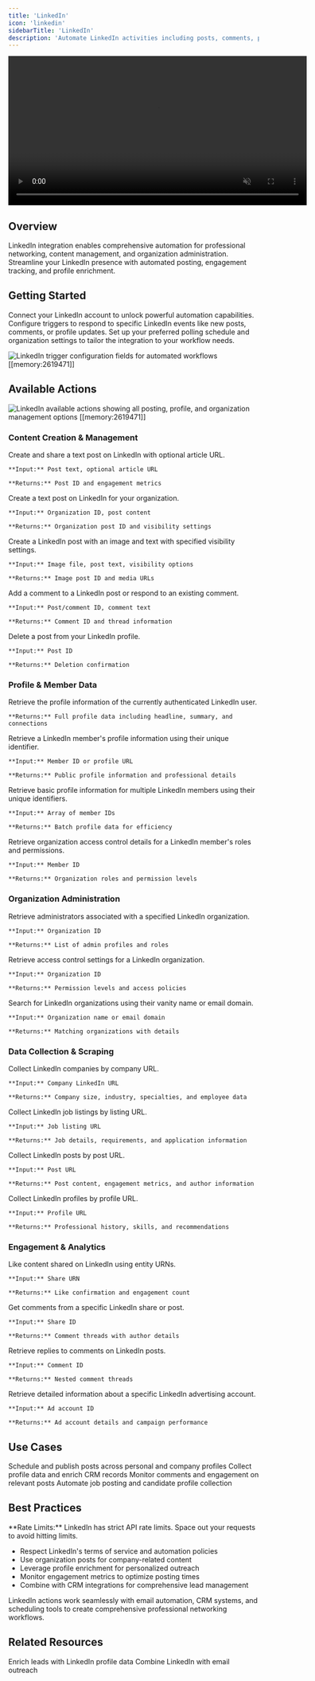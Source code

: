 ```yaml
---
title: 'LinkedIn'
icon: 'linkedin'
sidebarTitle: 'LinkedIn'
description: 'Automate LinkedIn activities including posts, comments, profile management, and organization administration'
---
```


<div style={{ display: 'flex', justifyContent: 'center', margin: '2rem 0' }}>
  <div className="video-card">
    <video
      src="/lindy-brand-assets/linkedin_0.mp4"
      width="600"
      autoPlay
      muted
      loop
      playsInline
      style={{ display: 'block', width: '100%', borderRadius: '16px' }}
    />
  </div>
</div>

## Overview

LinkedIn integration enables comprehensive automation for professional networking, content management, and organization administration. Streamline your LinkedIn presence with automated posting, engagement tracking, and profile enrichment.

## Getting Started

Connect your LinkedIn account to unlock powerful automation capabilities. Configure triggers to respond to specific LinkedIn events like new posts, comments, or profile updates. Set up your preferred polling schedule and organization settings to tailor the integration to your workflow needs.

<Frame>
  <img src="/lindy-brand-assets/linkedin-trigger-fields.png" alt="LinkedIn trigger configuration fields for automated workflows [[memory:2619471]]" />
</Frame>

## Available Actions

<Frame>
  <img src="/lindy-brand-assets/linkedin-actions.png" alt="LinkedIn available actions showing all posting, profile, and organization management options [[memory:2619471]]" />
</Frame>

### Content Creation & Management

<AccordionGroup>
  <Accordion title="Create A Simple Post">
    Create and share a text post on LinkedIn with optional article URL.
    
    **Input:** Post text, optional article URL
    
    **Returns:** Post ID and engagement metrics
  </Accordion>
  
  <Accordion title="Create an Organization Post">
    Create a text post on LinkedIn for your organization.
    
    **Input:** Organization ID, post content
    
    **Returns:** Organization post ID and visibility settings
  </Accordion>
  
  <Accordion title="Create Image Post">
    Create a LinkedIn post with an image and text with specified visibility settings.
    
    **Input:** Image file, post text, visibility options
    
    **Returns:** Image post ID and media URLs
  </Accordion>
  
  <Accordion title="Create Comment">
    Add a comment to a LinkedIn post or respond to an existing comment.
    
    **Input:** Post/comment ID, comment text
    
    **Returns:** Comment ID and thread information
  </Accordion>
  
  <Accordion title="Delete Post">
    Delete a post from your LinkedIn profile.
    
    **Input:** Post ID
    
    **Returns:** Deletion confirmation
  </Accordion>
</AccordionGroup>

### Profile & Member Data

<AccordionGroup>
  <Accordion title="Get Current Member Profile">
    Retrieve the profile information of the currently authenticated LinkedIn user.
    
    **Returns:** Full profile data including headline, summary, and connections
  </Accordion>
  
  <Accordion title="Get Member Profile">
    Retrieve a LinkedIn member's profile information using their unique identifier.
    
    **Input:** Member ID or profile URL
    
    **Returns:** Public profile information and professional details
  </Accordion>
  
  <Accordion title="Get Multiple Member Profiles">
    Retrieve basic profile information for multiple LinkedIn members using their unique identifiers.
    
    **Input:** Array of member IDs
    
    **Returns:** Batch profile data for efficiency
  </Accordion>
  
  <Accordion title="Get Member's Organization Access Control Information">
    Retrieve organization access control details for a LinkedIn member's roles and permissions.
    
    **Input:** Member ID
    
    **Returns:** Organization roles and permission levels
  </Accordion>
</AccordionGroup>

### Organization Administration

<AccordionGroup>
  <Accordion title="Get Organization Administrators">
    Retrieve administrators associated with a specified LinkedIn organization.
    
    **Input:** Organization ID
    
    **Returns:** List of admin profiles and roles
  </Accordion>
  
  <Accordion title="Gets Organization Access Control">
    Retrieve access control settings for a LinkedIn organization.
    
    **Input:** Organization ID
    
    **Returns:** Permission levels and access policies
  </Accordion>
  
  <Accordion title="Search Organization">
    Search for LinkedIn organizations using their vanity name or email domain.
    
    **Input:** Organization name or email domain
    
    **Returns:** Matching organizations with details
  </Accordion>
</AccordionGroup>

### Data Collection & Scraping

<AccordionGroup>
  <Accordion title="LinkedIn companies by URL">
    Collect LinkedIn companies by company URL.
    
    **Input:** Company LinkedIn URL
    
    **Returns:** Company size, industry, specialties, and employee data
  </Accordion>
  
  <Accordion title="LinkedIn job listings by URL">
    Collect LinkedIn job listings by listing URL.
    
    **Input:** Job listing URL
    
    **Returns:** Job details, requirements, and application information
  </Accordion>
  
  <Accordion title="LinkedIn posts by URL">
    Collect LinkedIn posts by post URL.
    
    **Input:** Post URL
    
    **Returns:** Post content, engagement metrics, and author information
  </Accordion>
  
  <Accordion title="LinkedIn profiles by URL">
    Collect LinkedIn profiles by profile URL.
    
    **Input:** Profile URL
    
    **Returns:** Professional history, skills, and recommendations
  </Accordion>
</AccordionGroup>

### Engagement & Analytics

<AccordionGroup>
  <Accordion title="Create Like On Share">
    Like content shared on LinkedIn using entity URNs.
    
    **Input:** Share URN
    
    **Returns:** Like confirmation and engagement count
  </Accordion>
  
  <Accordion title="Retrieve Comments On Shares">
    Get comments from a specific LinkedIn share or post.
    
    **Input:** Share ID
    
    **Returns:** Comment threads with author details
  </Accordion>
  
  <Accordion title="Retrieves Comments On Comments">
    Retrieve replies to comments on LinkedIn posts.
    
    **Input:** Comment ID
    
    **Returns:** Nested comment threads
  </Accordion>
  
  <Accordion title="Fetch Ad Account">
    Retrieve detailed information about a specific LinkedIn advertising account.
    
    **Input:** Ad account ID
    
    **Returns:** Ad account details and campaign performance
  </Accordion>
</AccordionGroup>

## Use Cases

<CardGroup cols={2}>
  <Card title="Content Automation" icon="robot">
    Schedule and publish posts across personal and company profiles
  </Card>
  
  <Card title="Lead Generation" icon="chart-line">
    Collect profile data and enrich CRM records
  </Card>
  
  <Card title="Social Listening" icon="ear-listen">
    Monitor comments and engagement on relevant posts
  </Card>
  
  <Card title="Recruitment" icon="user-plus">
    Automate job posting and candidate profile collection
  </Card>
</CardGroup>

## Best Practices

<Note>
**Rate Limits:** LinkedIn has strict API rate limits. Space out your requests to avoid hitting limits.
</Note>

- Respect LinkedIn's terms of service and automation policies
- Use organization posts for company-related content
- Leverage profile enrichment for personalized outreach
- Monitor engagement metrics to optimize posting times
- Combine with CRM integrations for comprehensive lead management

<Tip>
LinkedIn actions work seamlessly with email automation, CRM systems, and scheduling tools to create comprehensive professional networking workflows.
</Tip>

## Related Resources

<CardGroup cols={2}>
  <Card title="Lead Enrichment" href="/use-cases/sales/lead-enrichment" icon="sparkles">
    Enrich leads with LinkedIn profile data
  </Card>
  <Card title="Multi-Channel Outbound" href="/use-cases/sales/multi-channel-outbound" icon="paper-plane">
    Combine LinkedIn with email outreach
  </Card>
</CardGroup>